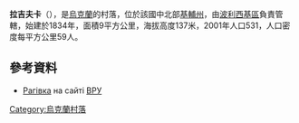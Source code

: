 <!-- 檔案不存在 [[Image:В'їзд_у_село_Рагівка.jpg|right]] -->

{{coord|51|11|49|N|29|26|0|E|scale:30000|display=title}}

'''拉吉夫卡'''（{{lang-uk|Рагівка}}），是[[烏克蘭|烏克蘭]]的村落，位於該國中北部[[基輔州|基輔州]]，由[[波利西基區|波利西基區]]負責管轄，始建於1834年，面積9平方公里，海拔高度137米，2001年人口531，人口密度每平方公里59人。

==參考資料==
* [http://w1.c1.rada.gov.ua/pls/z7502/A005?rdat1=14.06.2011&rf7571=14500 Рагівка]{{dead link|date=2018年3月 |bot=InternetArchiveBot |fix-attempted=yes }} на сайті [[ВРУ|ВРУ]]

{{Ukraine-geo-stub}}
[[Category:烏克蘭村落|Category:烏克蘭村落]]